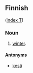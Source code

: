 ==Finnish==
([[Wiktionary:Finnish_index_t|index T]])

===Noun===

# [[winter]].

====Antonyms====

*[[kesä]]